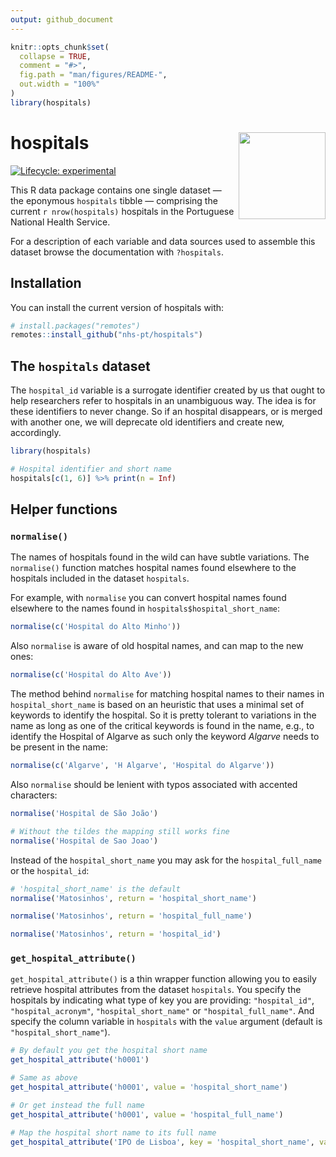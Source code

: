 ```yaml
---
output: github_document
---
```


<!-- README.md is generated from README.Rmd. Please edit that file -->

```r
knitr::opts_chunk$set(
  collapse = TRUE,
  comment = "#>",
  fig.path = "man/figures/README-",
  out.width = "100%"
)
library(hospitals)
```

# hospitals <img src='man/figures/logo.svg' align="right" height="139" />

<!-- badges: start -->
[![Lifecycle: experimental](https://img.shields.io/badge/lifecycle-experimental-orange.svg)](https://lifecycle.r-lib.org/articles/stages.html#experimental)
<!-- badges: end -->

This R data package contains one single dataset --- the eponymous `hospitals`
tibble --- comprising the current `r nrow(hospitals)` hospitals in the
Portuguese National Health Service.

For a description of each variable and data sources used to assemble this
dataset browse the documentation with `?hospitals`.

## Installation

You can install the current version of hospitals with:

``` r
# install.packages("remotes")
remotes::install_github("nhs-pt/hospitals")
```

## The `hospitals` dataset

The `hospital_id` variable is a surrogate identifier created by us that ought to
help researchers refer to hospitals in an unambiguous way. The idea is for these
identifiers to never change. So if an hospital disappears, or is merged with
another one, we will deprecate old identifiers and create new, accordingly.

```r
library(hospitals)

# Hospital identifier and short name
hospitals[c(1, 6)] %>% print(n = Inf)
```

## Helper functions

### `normalise()`

The names of hospitals found in the wild can have subtle variations.
The `normalise()` function matches hospital names found elsewhere to the
hospitals included in the dataset `hospitals`.

For example, with `normalise` you can convert hospital names found elsewhere to
the names found in `hospitals$hospital_short_name`:

```r
normalise(c('Hospital do Alto Minho'))
```

Also `normalise` is aware of old hospital names, and can map to the new ones:

```r
normalise(c('Hospital do Alto Ave'))
```

The method behind `normalise` for matching hospital names to their names in
`hospital_short_name` is based on an heuristic that uses a minimal set of
keywords to identify the hospital. So it is pretty tolerant to variations in the
name as long as one of the critical keywords is found in the name, e.g., to
identify the Hospital of Algarve as such only the keyword *Algarve* needs to be
present in the name:

```r
normalise(c('Algarve', 'H Algarve', 'Hospital do Algarve'))
```

Also `normalise` should be lenient with typos associated with accented characters:

```r
normalise('Hospital de São João')

# Without the tildes the mapping still works fine
normalise('Hospital de Sao Joao')
```

Instead of the `hospital_short_name` you may ask for the `hospital_full_name` or the `hospital_id`:

```r

# 'hospital_short_name' is the default 
normalise('Matosinhos', return = 'hospital_short_name')

normalise('Matosinhos', return = 'hospital_full_name')

normalise('Matosinhos', return = 'hospital_id')
```

### `get_hospital_attribute()`

`get_hospital_attribute()` is a thin wrapper function allowing you to easily
retrieve hospital attributes from the dataset `hospitals`. You specify the
hospitals by indicating what type of key you are providing: `"hospital_id"`,
`"hospital_acronym"`, `"hospital_short_name"` or `"hospital_full_name"`. And
specify the column variable in `hospitals` with the `value` argument (default is
`"hospital_short_name"`).

```r
# By default you get the hospital short name
get_hospital_attribute('h0001')

# Same as above
get_hospital_attribute('h0001', value = 'hospital_short_name')

# Or get instead the full name
get_hospital_attribute('h0001', value = 'hospital_full_name')

# Map the hospital short name to its full name
get_hospital_attribute('IPO de Lisboa', key = 'hospital_short_name', value = 'hospital_full_name')
```
